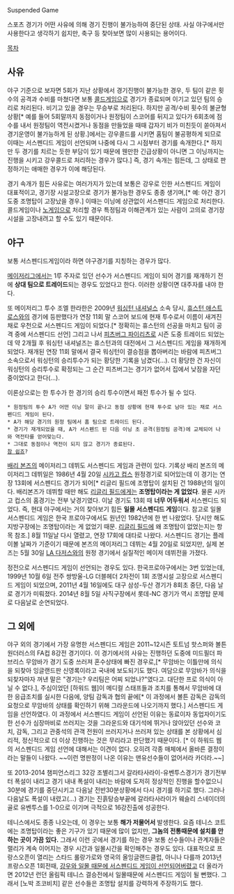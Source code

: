 Suspended Game

스포츠 경기가 어떤 사유에 의해 경기 진행이 불가능하여 중단된 상태. 사실 야구에서만 사용한다고 생각하기 쉽지만, 축구 등 찾아보면 많이 사용되는 용어이다. 

[[목차]]

== 사유 ==
야구 기준으로 보자면 5회가 지난 상황에서 경기진행이 불가능한 경우, 두 팀이 같은 횟수의 공격과 수비를 마쳤다면 보통 [[콜드게임]]으로 경기가 종료되며 이기고 있던 팀의 승리로 처리된다. 비기고 있을 경우는 무승부로 처리된다. 하지만 공격/수비 횟수의 불균형 상황[* 예를 들어 5회말까지 동점이거나 원정팀이 스코어를 뒤지고 있다가 6회초에 점수를 내서 원정팀이 역전시켰거나 동점을 만들었을 때때 갑자기 비가 미친듯이 쏟아져서 경기운영이 불가능하게 된 상황.]에서는 강우콜드를 시키면 홈팀이 불공평하게 되므로 이때는 서스펜디드 게임이 선언되며 나중에 다시 그 시점부터 경기를 속개한다.[* 하지만 두 경기를 치르는 듯한 부담이 있기 때문에 웬만한 긴급상황이 아니면 그 이닝까지는 진행을 시키고 강우콜드로 처리하는 경우가 많다.] 즉, 경기 속개는 힘든데, 그 상태로 판정하기는 애매한 경우가 이에 해당된다. 

경기 속개가 힘든 사유로는 여러가지가 있는데 보통은 강우로 인한 서스펜디드 게임이 대표적이고, 경기장 시설고장으로 경기가 불가능한 경우도 종종 생기며,[* 예: 야간 경기 도중 조명탑이 고장났을 경우.] 이때는 이닝에 상관없이 서스펜디드 게임으로 처리한다. 콜드게임이나 [[노게임]]으로 처리할 경우 특정팀과 이해관계가 있는 사람이 고의로 경기장 시설을 고장내려고 할 수도 있기 때문이다.

== 야구 ==
보통 서스펜디드게임이라 하면 야구경기를 지칭하는 경우가 많다. 

[[메이저리그]]에서는 1루 주자로 있던 선수가 서스펜디드 게임이 되어 경기를 재개하기 전에 '''상대 팀으로 트레이드'''되는 경우도 있었다고 한다. 이러한 상황이면 대주자를 내야 한다.

또 메이저리그 투수 조엘 한라한은 2009년 [[워싱턴 내셔널스]] 소속 당시, [[휴스턴 애스트로스]]와의 경기에 등판했다가 연장 11회 말 스코어 보드에 현재 투수로서 이름이 새겨진 채로 우천으로 서스펜디드 게임이 되었다.[* 정확히는 휴스턴의 선공을 마치고 팀이 공격 중에 서스펜디드 선언] 그리고 나서 [[피츠버그 파이리츠]]로 시즌 도중 트레이드 되었는데 약 2개월 후 워싱턴 내셔널즈는 휴스턴과의 대전에서 그 서스펜디드 게임을 재개하게 되었다. 재개된 연장 11회 말에서 결국 워싱턴이 결승점을 뽑아버리는 바람에 피츠버그 소속으로서 워싱턴의 승리투수가 되는 황당한 기록을 남겼다(…). 더 황당한 건 자신이 워싱턴의 승리투수로 확정되는 그 순간 피츠버그는 경기가 없어서 집에서 낮잠을 자던 중이었다고 한다(…).

이론상으로는 한 투수가 한 경기의 승리 투수이면서 패전 투수가 될 수 있다. 
 * 원정팀의 투수 A가 어떤 이닝 말이 끝나고 동점 상황에 현재 투수로 남아 있는 채로 서스펜디드 게임이 된다.
 * A가 해당 경기의 원정 팀에서 홈 팀으로 트레이드 된다.
 * 경기가 재개되었을 때, A가 서스펜드 된 다음 이닝 초 공격(원정팀 공격)에 교체되어 나와 역전타를 얻어맞는다.
 * 그대로 동점이나 역전이 되지 않고 경기가 종료된다.
 [[참 쉽죠]]?

[[배리 본즈]]의 메이저리그 데뷔도 서스펜디드 게임과 관련이 있다. 기록상 배리 본즈의 메이저리그 데뷔일은 1986년 4월 20일 [[시카고 컵스]] 원정경기로 되어있는데 이 경기는 연장 13회에 서스펜디드 경기가 되어[* 리글리 필드에 조명탑이 설치된 건 1988년의 일이다. 배리본즈가 데뷔할 때만 해도 [[리글리 필드]]에게는 '''조명탑이라는 게 없었다'''. 물론 시카고 컵스의 홈경기는 전부 낮경기였다. 이날 경기도 13회 때 '''너무 어두워서''' 서스펜디드 되었다. 즉, 현대 야구에서는 거의 찾아보기 힘든 '''일몰 서스펜디드 게임'''이다. 참고로 일몰 서스펜디드 게임은 한국 프로야구에서도 원년인 1982년에 한 번 나왔었다. 당시만 해도 지방구장에는 조명탑이라는 게 없었기 때문. [[리글리 필드]]에 왜 조명탑이 없었는지는 항목 참조.] 8월 11일날 다시 열렸고, 연장 17회에 대타로 나왔다. 서스펜디드 경기는 플레이볼 날짜가 기준이기 때문에 본즈의 메이저리그 데뷔는 4월 20일로 되었지만, 실제 본즈는 5월 30일 [[LA 다저스]]와의 원정 경기에서 실질적인 메이저 데뷔전을 가졌다.

정전으로 서스펜디드 게임이 선언되는 경우도 있다. 한국프로야구에서는 3번 있었는데, 1999년 10월 6일 전주 쌍방울-LG 더블헤더 2차전이 1회 조명시설 고장으로 서스펜디드 게임이 되었으며, 2011년 4월 16일에도 대구 삼성-두산 경기가 8회초 중단, 다음 날로 경기가 미뤄졌다. 2014년 8월 5일 사직구장에서 롯데-NC 경기가 역시 조명탑 문제로 다음날로 순연되었다.

== 그 외에 ==
야구 외의 경기에서 가장 유명한 서스펜디드 게임은 2011~12시즌 토트넘 핫스퍼와 볼튼 원더러스의 FA컵 8강전 경기이다. 이 경기에서의 사유는 진행하던 도중에 미드필더 파브리스 무암바가 경기 도중 쓰러져 혼수상태에 빠진 경우로,[* 무암바는 이틀만에 의식을 되찾아 잉글랜드판 신영록이라고 국내에 보도되기도 했다. 여담으로 무암바가 의식을 되찾자마자 꺼낸 말은 "경기는? 우리팀은 어찌 되었나?"였다고. 대단한 프로 의식이 아닐 수 없다.], 주심이었던 [하워드 웹]이 메디컬 스태프들과 조치를 통해서 무암바에 대한 응급조치를 실시한 다음에, 양팀 감독과 협의 끝에[* 이 과정에서 볼튼 감독은 감독의 요청으로 무암바의 상태를 확인하기 위해 그라운드에 나오기까지 했다.] 서스펜디드 게임을 선언하였다. 이 과정에서 서스펜디드 게임이 선언된 이유는 동료이자 동업자이기도 한 선수가 심장마비로 쓰러지는 것을 그라운드와 대기석에 뛰거나 앉아있던 선수와 코치, 감독, 그리고 관중석의 관객 전원이 쓰러지거나 쓰러져 있는 상태를 본 상황에서 심리적, 정신적으로 더 이상 진행하는 것은 무리라고 판단했기 때문이다. [* 이 하워드 웹의 서스펜디드 게임 선언에 대해서는 이견이 없다. 오히려 각종 매체에서 올바른 결정이라는 말들이 나왔다. ~~이런 명판정이 나온 이유는 맨유선수들이 없어서라 카더라.~~]

또 2013-2014 챔피언스리그 32강 조별리그서 갈라타사라이-유벤투스경기가 경기전부터 폭설이 내리고 경기 내내 폭설이 내리는 바람에 도저히 정상적인 진행을 할수없으니 30분에 경기를 중단시키고 다음날 전반30분상황에서 다시 경기를 하기로 했다. 그러나 다음날도 폭설이 내렸고(...) 경기는 진흙탕승부끝에 갈라타사라이가 웨슬리 스네이더의 골로 유벤투스를 1-0으로 이기며 극적으로 16강진출에 성공한다.

테니스에서도 종종 나오는데, 이 경우는 보통 '''해가 저물어서''' 발생한다. 요즘 테니스 코트에는 조명탑이라는 좋은 기구가 있기 때문에 많이 없지만, '''그놈의 전통때문에 설치를 안하는 곳이 가끔 있다.''' 그래서 이런 곳에서 경기를 하는 경우 보통 선수들이나 관계자들은 랠리가 계속 이어지는 경우 시간과 일몰시간을 확인해주는 경우도 있다. 대표적으로 프랑스오픈이 열리는 스타드 롤랑가로와 영국의 올잉글랜드클럽, 아니나 다를까 2013년 프랑스오픈 1회전때, [http://sports.khan.co.kr/news/sk_index.html?cat=view&art_id=201305292110033&sec_id=510201&pt=nv 강우와 일몰 때문에 서스펜디드 게임이 선언되어버렸고] 더 올라가면 2012년 런던 올림픽 테니스 결승전에서 일몰때문에 서스펜디드 게임이 될 뻔했다. 그래서 [노박 조코비치] 같은 선수들은 조명탑 설치를 강력하게 주장하기도 했다. 


